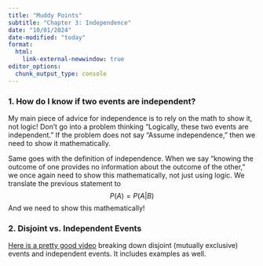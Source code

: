 ```yaml
---
title: "Muddy Points"
subtitle: "Chapter 3: Independence"
date: "10/01/2024"
date-modified: "today"
format: 
  html:
    link-external-newwindow: true
editor_options: 
  chunk_output_type: console
---
```



### 1. How do I know if two events are independent?

My main piece of advice for independence is to rely on the math to show it, not logic! Don't go into a problem thinking "Logically, these two events are independent." If the problem does not say "Assume independence," then we need to show it mathematically. 

Same goes with the definition of independence. When we say "knowing the outcome of one provides no information about the outcome of the other," we once again need to show this mathematically, not just using logic. We translate the previous statement to $$P(A) = P(A|B)$$ And we need to show this mathematically!

### 2. Disjoint vs. Independent Events

[Here is a pretty good video](https://www.youtube.com/watch?v=aVqmWW3xmdU&ab_channel=AceTutors) breaking down disjoint (mutually exclusive) events and independent events. It includes examples as well.

